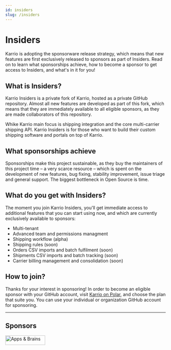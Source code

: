 ```yaml
---
id: insiders
slug: /insiders
---
```


# Insiders

Karrio is adopting the sponsorware release strategy, which means that new features are first exclusively released to sponsors as part of Insiders.
Read on to learn what sponsorships achieve, how to become a sponsor to get access to Insiders, and what's in it for you!

## What is Insiders?

Karrio Insiders is a private fork of Karrio, hosted as a private GitHub repository.
Almost all new features are developed as part of this fork, which means that they are immediately available
to all eligible sponsors, as they are made collaborators of this repository.

Whike Karrio main focus is shipping integration and the core multi-carrier shipping API. Karrio Insiders is for those who want to
build their custom shipping software and portals on top of Karrio.

## What sponsorships achieve

Sponsorships make this project sustainable, as they buy the maintainers of this project time – a very scarce resource – which is spent on the
development of new features, bug fixing, stability improvement, issue triage and general support.
The biggest bottleneck in Open Source is time.

## What do you get with Insiders?

The moment you join Karrio Insiders, you'll get immediate access to additional features that you can start using now,
and which are currently exclusively available to sponsors:

-   Multi-tenant
-   Advanced team and permissions managment
-   Shipping workflow (alpha)
-   Shipping rules (soon)
-   Orders CSV imports and batch fulfilment (soon)
-   Shipments CSV imports and batch tracking (soon)
-   Carrier billing management and consolidation (soon)

## How to join?

Thanks for your interest in sponsoring! In order to become an eligible sponsor with your GitHub account,
visit [Karrio on Polar](https://polar.sh/dashboard/karrioapi), and choose the plan that suite you.
You can use your individual or organization GitHub account for sponsoring.

---

## Sponsors

<a href="https://appsandbrains.com/" target="_blank">
    <img
        alt="Apps & Brains"
        src="https://raw.githubusercontent.com/karrioapi/karrio/main/screenshots/apps-%26-brains.png"
        width="125"
        height="30"
    />
</a>
